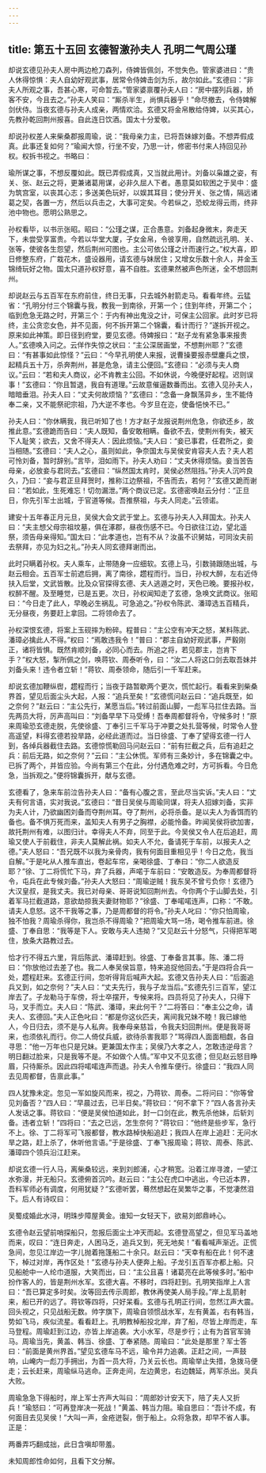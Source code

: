 ```yaml
---
---
---
```

title: 第五十五回 玄德智激孙夫人 孔明二气周公瑾
---

却说玄德见孙夫人房中两边枪刀森列，侍婢皆佩剑，不觉失色。管家婆进曰：“贵人休得惊惧：夫人自幼好观武事，居常令侍婢击剑为乐，故尔如此。”玄德曰：“非夫人所观之事，吾甚心寒，可命暂去。”管家婆禀覆孙夫人曰：“房中摆列兵器，娇客不安，今且去之。”孙夫人笑曰：“厮杀半生，尚惧兵器乎！”命尽撤去，令侍婢解剑伏侍。当夜玄德与孙夫人成亲，两情欢洽。玄德又将金帛散给侍婢，以买其心，先教孙乾回荆州报喜。自此连日饮酒。国太十分爱敬。

却说孙权差人来柴桑郡报周瑜，说：“我母亲力主，已将吾妹嫁刘备。不想弄假成真。此事还复如何？”瑜闻大惊，行坐不安，乃思一计，修密书付来人持回见孙权。权拆书视之。书略曰：

瑜所谋之事，不想反覆如此。既已弄假成真，又当就此用计。刘备以枭雄之姿，有关、张、赵云之将，更兼诸葛用谋，必非久屈人下者。愚意莫如软困之于吴中：盛为筑宫室，以丧其心志；多送美色玩好，以娱其耳目；使分开关、张之情，隔远诸葛之契，各置一方，然后以兵击之，大事可定矣。今若纵之，恐蛟龙得云雨，终非池中物也。愿明公熟思之。

孙权看毕，以书示张昭。昭曰：“公瑾之谋，正合愚意。刘备起身微末，奔走天下，未尝受享富贵。今若以华堂大厦，子女金帛，令彼享用，自然疏远孔明、关、张等，使彼各生怨望，然后荆州可图也。主公可依公瑾之计而速行之。”权大喜，即日修整东府，广栽花木，盛设器用，请玄德与妹居住；又增女乐数十余人，并金玉锦绮玩好之物。国太只道孙权好意，喜不自胜。玄德果然被声色所迷，全不想回荆州。

却说赵云与五百军在东府前住，终日无事，只去城外射箭走马。看看年终。云猛省：“孔明分付三个锦囊与我，教我一到南徐，开第一个；住到年终，开第二个；临到危急无路之时，开第三个：于内有神出鬼没之计，可保主公回家。此时岁已将终，主公贪恋女色，并不见面，何不拆开第二个锦囊，看计而行？”遂拆开视之。原来如此神策。即日径到府堂，要见玄德。侍婢报曰：“赵子龙有紧急事来报贵人。”玄德唤入问之。云佯作失惊之状曰：“主公深居画堂，不想荆州耶？”玄德曰：“有甚事如此惊怪？”云曰：“今早孔明使人来报，说曹操要报赤壁鏖兵之恨，起精兵五十万，杀奔荆州，甚是危急，请主公便回。”玄德曰：“必须与夫人商议。”云曰：“若和夫人商议，必不肯教主公回。不如休说，今晚便好起程。迟则误事！”玄德曰：“你且暂退，我自有道理。”云故意催逼数番而出。玄德入见孙夫人，暗暗垂泪。孙夫人曰：“丈夫何故烦恼？”玄德曰：“念备一身飘荡异乡，生不能侍奉二亲，又不能祭祀宗祖，乃大逆不孝也。今岁旦在迩，使备悒怏不已。”

孙夫人曰：“你休瞒我，我已听知了也！方才赵子龙报说荆州危急，你欲还乡，故推此意。”玄德跪而告曰：“夫人既知，备安敢相瞒。备欲不去，使荆州有失，被天下人耻笑；欲去，又舍不得夫人：因此烦恼。”夫人曰：“妾已事君，任君所之，妾当相随。”玄德曰：“夫人之心，虽则如此，争奈国太与吴侯安肯容夫人去？夫人若可怜刘备，暂时辞别。”言毕，泪如雨下。孙夫人劝曰：“丈夫休得烦恼。妾当苦告母亲，必放妾与君同去。”玄德曰：“纵然国太肯时，吴侯必然阻挡。”孙夫人沉吟良久，乃曰：“妾与君正旦拜贺时，推称江边祭祖，不告而去，若何？”玄德又跪而谢曰：“若如此，生死难忘！切勿漏泄。”两个商议已定。玄德密唤赵云分付：“正旦日，你先引军士出城，于官道等候。吾推祭祖，与夫人同走。”云领诺。

建安十五年春正月元旦，吴侯大会文武于堂上。玄德与孙夫人入拜国太。孙夫人曰：“夫主想父母宗祖坟墓，俱在涿郡，昼夜伤感不已。今日欲往江边，望北遥祭，须告母亲得知。”国太曰：“此孝道也，岂有不从？汝虽不识舅姑，可同汝夫前去祭拜，亦见为妇之礼。”孙夫人同玄德拜谢而出。

此时只瞒着孙权。夫人乘车，止带随身一应细软。玄德上马，引数骑跟随出城，与赵云相会。五百军士前遮后拥，离了南徐，趱程而行。当日，孙权大醉，左右近侍扶入后堂，文武皆散。比及众官探得玄德、夫人逃遁之时，天色已晚。要报孙权，权醉不醒。及至睡觉，已是五更。次日，孙权闻知走了玄德，急唤文武商议。张昭曰：“今日走了此人，早晚必生祸乱。可急追之。”孙权令陈武、潘璋选五百精兵，无分昼夜，务要赶上拿回。二将领命去了。

孙权深恨玄德，将案上玉砚摔为粉碎。程普曰：“主公空有冲天之怒，某料陈武、潘璋必擒此人不得。”权曰：“焉敢违我令！”普曰：“郡主自幼好观武事，严毅刚正，诸将皆惧。既然肯顺刘备，必同心而去。所追之将，若见郡主，岂肯下手？”权大怒，掣所佩之剑，唤蒋钦、周泰听令，曰：“汝二人将这口剑去取吾妹并刘备头来！违令者立斩！”蒋钦、周泰领命，随后引一千军赶来。

却说玄德加鞭纵辔，趱程而行；当夜于路暂歇两个更次，慌忙起行。看看来到柴桑界首，望见后面尘头大起，人报：“追兵至矣！”玄德慌问赵云曰：“追兵既至，如之奈何？”赵云曰：“主公先行，某愿当后。”转过前面山脚，一彪军马拦住去路。当先两员大将，厉声高叫曰：“刘备早早下马受缚！吾奉周都督将令，守候多时！”原来周瑜恐玄德走脱，先使徐盛、丁奉引三千军马于冲要之处扎营等候，时常令人登高遥望，料得玄德若投旱路，必经此道而过。当日徐盛、丁奉了望得玄德一行人到，各绰兵器截住去路。玄德惊慌勒回马问赵云曰：“前有拦截之兵，后有追赶之兵：前后无路，如之奈何？”云曰：“主公休慌。军师有三条妙计，多在锦囊之中。已拆了两个，并皆应验。今尚有第三个在此，分付遇危难之时，方可拆看。今日危急，当拆观之。”便将锦囊拆开，献与玄德。

玄德看了，急来车前泣告孙夫人曰：“备有心腹之言，至此尽当实诉。”夫人曰：“丈夫有何言语，实对我说。”玄德曰：“昔日吴侯与周瑜同谋，将夫人招嫁刘备，实非为夫人计，乃欲幽困刘备而夺荆州耳。夺了荆州，必将杀备。是以夫人为香饵而钓备也。备不惧万死而来，盖知夫人有男子之胸襟，必能怜备。昨闻吴侯将欲加害，故托荆州有难，以图归计。幸得夫人不弃，同至于此。今吴侯又令人在后追赶，周瑜又使人于前截住，非夫人莫解此祸。如夫人不允，备请死于车前，以报夫人之德。”夫人怒曰：“吾兄既不以我为亲骨肉，我有何面目重相见乎！今日之危，我当自解。”于是叱从人推车直出，卷起车帘，亲喝徐盛、丁奉曰：“你二人欲造反耶？”徐、丁二将慌忙下马，弃了兵器，声喏于车前曰：“安敢造反。为奉周都督将令，屯兵在此专候刘备。”孙夫人大怒曰：“周瑜逆贼！我东吴不曾亏负你！玄德乃大汉皇叔，是我丈夫。我已对母亲、哥哥说知回荆州去。今你两个于山脚去处，引着军马拦截道路，意欲劫掠我夫妻财物耶？”徐盛、丁奉喏喏连声，口称：“不敢。请夫人息怒。这不干我等之事，乃是周都督的将令。”孙夫人叱曰：“你只怕周瑜，独不怕我？周瑜杀得你，我岂杀不得周瑜？”把周瑜大骂一场，喝令推车前进。徐盛、丁奉自思：“我等是下人。安敢与夫人违拗？”又见赵云十分怒气，只得把军喝住，放条大路教过去。

恰才行不得五六里，背后陈武、潘璋赶到。徐盛、丁奉备言其事。陈、潘二将曰：“你放他过去差了也。我二人奉吴侯旨意，特来追捉他回去。”于是四将合兵一处，趱程赶来。玄德正行间，忽听得背后喊声大起。玄德又告孙夫人曰：“后面追兵又到，如之奈何？”夫人曰：“丈夫先行，我与子龙当后。”玄德先引三百军，望江岸去了。子龙勒马于车傍，将士卒摆开，专候来将。四员将见了孙夫人，只得下马，叉手而立。夫人曰：“陈武、潘璋，来此何干？”二将答曰：“奉主公之命，请夫人、玄德回。”夫人正色叱曰：“都是你这伙匹夫，离间我兄妹不睦！我已嫁他人，今日归去，须不是与人私奔。我奉母亲慈旨，令我夫妇回荆州。便是我哥哥来，也须依礼而行。你二人倚仗兵威，欲待杀害我耶？”骂得四人面面相觑，各自寻思：“他一万年也只是兄妹。更兼国太作主；吴侯乃大孝之人，怎敢违逆母言？明日翻过脸来，只是我等不是。不如做个人情。”军中又不见玄德；但见赵云怒目睁眉，只待厮杀。因此四将喏喏连声而退。孙夫人令推车便行。徐盛曰：“我四人同去见周都督，告禀此事。”

四人犹豫未定。忽见一军如旋风而来，视之，乃蒋钦、周泰。二将问曰：“你等曾见刘备否？”四人曰：“早晨过去，已半日矣。”蒋钦曰：“何不拿下？”四人各言孙夫人发话之事。蒋钦曰：“便是吴侯怕道如此，封一口剑在此，教先杀他妹，后斩刘备。违者立斩！”四将曰：“去之已远，怎生奈何？”蒋钦曰：“他终是些步军，急行不上。徐、丁二将军可飞报都督，教水路棹快船追赶；我四人在岸上追赶：无问水旱之路，赶上杀了，休听他言语。”于是徐盛、丁奉飞报周瑜；蒋钦、周泰、陈武、潘璋四个领兵沿江赶来。

却说玄德一行人马，离柴桑较远，来到刘郎浦，心才稍宽。沿着江岸寻渡，一望江水弥漫，并无船只。玄德俯首沉吟。赵云曰：“主公在虎口中逃出，今已近本界，吾料军师必有调度，何用犹疑？”玄德听罢，蓦然想起在吴繁华之事，不觉凄然泪下。后人有诗叹曰：

吴蜀成婚此水浔，明珠步障屋黄金。谁知一女轻天下，欲易刘郎鼎峙心。

玄德令赵云望前哨探船只，忽报后面尘土冲天而起。玄德登高望之，但见军马盖地而来，叹曰：“连日奔走，人困马乏，追兵又到，死无地矣！”看看喊声渐近。正慌急间，忽见江岸边一字儿抛着拖篷船二十余只。赵云曰：“天幸有船在此！何不速下，棹过对岸，再作区处！”玄德与孙夫人便奔上船。子龙引五百军亦都上船。只见船舱中一人纶巾道服，大笑而出，曰：“主公且喜！诸葛亮在此等候多时。”船中扮作客人的，皆是荆州水军。玄德大喜。不移时，四将赶到。孔明笑指岸上人言曰：“吾已算定多时矣。汝等回去传示周郎，教休再使美人局手段。”岸上乱箭射来，船已开的远了。蒋钦等四将，只好呆看。玄德与孔明正行间，忽然江声大震。回头视之，只见战船无数。帅字旗下，周瑜自领惯战水军，左有黄盖，右有韩当，势如飞马，疾似流星。看看赶上。孔明教棹船投北岸，弃了船，尽皆上岸而走，车马登程。周瑜赶到江边，亦皆上岸追袭。大小水军，尽是步行；止有为首官军骑马。周瑜当先，黄盖、韩当、徐盛、丁奉紧随。周瑜曰：“此处是那里？军士答曰：“前面是黄州界首。”望见玄德车马不远，瑜令并力追袭。正赶之间，一声鼓响，山崦内一彪刀手拥出，为首一员大将，乃关云长也。周瑜举止失措，急拨马便走；云长赶来，周瑜纵马逃命。正奔走间，左边黄忠，右边魏延，两军杀出。吴兵大败。

周瑜急急下得船时，岸上军士齐声大叫曰：“周郎妙计安天下，陪了夫人又折兵！”瑜怒曰：“可再登岸决一死战！”黄盖、韩当力阻。瑜自思曰：“吾计不成，有何面目去见吴侯！”大叫一声，金疮迸裂，倒于船上。众将急救，却早不省人事。正是：

两番弄巧翻成拙，此日含嗔却带羞。

未知周郎性命如何，且看下文分解。